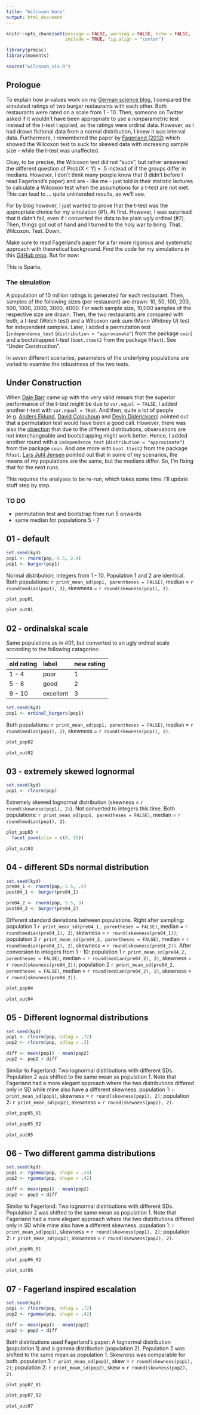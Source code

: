 ```yaml
---
title: "Wilcoxon Wars"
output: html_document
---
```


```r
knitr::opts_chunk$set(message = FALSE, warning = FALSE, echo = FALSE, 
                      include = TRUE, fig.align = "center")

library(prmisc)
library(moments)

source("wilcoxon_vis.R")
```

## Prologue
To explain how p-values work on my [German science blog](www.einglasrotwein.de), I compared the simulated ratings of two burger restaurants with each other. Both restaurants were rated on a scale from 1 - 10. Then, someone on Twitter asked if it wouldn't have been appropriate to use a nonparametric test instead of the t-test I applied, as the ratings were ordinal data. However, as I had drawn fictional data from a normal distribution, I knew it was interval data. Furthermore, I remembered the paper by [Fagerland (2012)](https://bmcmedresmethodol.biomedcentral.com/articles/10.1186/1471-2288-12-78) which showed the Wilcoxon test to suck for skewed data with increasing sample size - while the t-test was unaffected.

Okay, to be precise, the Wilcoxon test did not "suck", but rather answered the different question of Prob(X < Y) = .5 instead of if the groups differ in medians. However, I don't think many people know that (I didn't before I read Fagerland's paper) and are - like me - just told in their statistic lectures to calculate a Wilcoxon test when the assumptions for a t-test are not met. This can lead to ... quite unintended results, as we'll see.

For by blog however, I just wanted to prove that the t-test was the appropriate choice for my simulation (#1). At first. However, I was surprised that it didn't fail, even if I converted the data to be plain ugly ordinal (#2). Then, things got out of hand and I turned to the holy war to bring. That. Wilcoxon. Test. Down.

Make sure to read Fagerland's paper for a far more rigorous and systematic approach with theoretical background. Find the code for my simulations in this [GitHub repo](https://github.com/einGlasRotwein/bits-and-pieces). But for now:

This is Sparta.

### The simulation
A population of 10 million ratings is generated for each restaurant. Then, samples of the following sizes (per restaurant) are drawn: 10, 50, 100, 200, 500, 1000, 2000, 3000, 4000. For each sample size, 10,000 samples of the respective size are drawn. Then, the two restaurants are compared with both, a t-test (Welch test) and a Wilcoxon rank sum (Mann Whitney U) test for independent samples. Later, I added a permutation test (`independence_test` (`distribution = "approximate"`) from the package `coin`) and a bootstrapped t-test (`boot.ttest2` from the package `Rfast`). See "Under Construction".

In seven different scenarios, parameters of the underlying populations are varied to examine the robustness of the two tests.

## Under Construction
When [Dale Barr](https://twitter.com/dalejbarr/status/1137672493857234944) came up with the very valid remark that the superior performance of the t-test might be due to `var.equal = FALSE`, I added another t-test with `var.equal = TRUE`. And then, quite a lot of people (e.g. [Anders Eklund](https://twitter.com/wandedob/status/1137726363157377025), [David Colquhoun](https://twitter.com/david_colquhoun/status/1137757426982236162) and [Devin Didericksen](https://twitter.com/didericksen/status/1137765263426953218)) pointed out that a permutation test would have been a good call. However, there was also the [objection](https://twitter.com/skornblith/status/1137768203956998147) that due to the different distributions, observations are not interchangeable and bootstrapping might work better. Hence, I added another round with a `independence_test` (`distribution = "approximate"`) from the package `coin`. And one more with `boot.ttest2` from the package `Rfast`. [Lars Juhl Jensen](https://twitter.com/larsjuhljensen/status/1138031870044717056) pointed out that in some of my scenarios, the means of my populations are the same, but the medians differ. So, I'm fixing that for the next runs.

This requires the analyses to be re-run, which takes some time. I'll update stuff step by step.

### TO DO
- permutation test and bootstrap from run 5 onwards
- same median for populations 5 - 7

## 01 - default
```r
set.seed(kyd)
pop1 <- rnorm(pop, 5.5, 2.4)
pop1 <- burger(pop1)
```

Normal distribution; integers from 1 - 10. Population 1 and 2 are identical. Both populations: `r print_mean_sd(pop1, parentheses = FALSE)`, median = `r round(median(pop1), 2)`, skewness = `r round(skewness(pop1), 2)`.

```r
plot_pop01
```

```r
plot_out01
```

## 02 - ordinalskal scale
Same populations as in #01, but converted to an ugly ordinal scale according to the following catagories:

| old rating | label     | new rating |
| :--------- | :-------- | :--------- |
| 1 -  4     | poor      | 1          |
| 5 -  8     | good      | 2          |
| 9 - 10     | excellent | 3          |

```r
set.seed(kyd)
pop1 <- ordinal_burgers(pop1)
```

Both populations: `r print_mean_sd(pop1, parentheses = FALSE)`, median = `r round(median(pop1), 2)`, skewness = `r round(skewness(pop1), 2)`.

```r
plot_pop02
```

```r
plot_out02
```

## 03 - extremely skewed lognormal
```r
set.seed(kyd)
pop1 <- rlnorm(pop)
```

Extremely skewed lognormal distribution (skewness = `r round(skewness(pop1), 2)`). Not converted to integers this time. Both populations: `r print_mean_sd(pop1, parentheses = FALSE)`, median = `r round(median(pop1), 2)`.

```r
plot_pop03 +
  facet_zoom(xlim = c(0, 15))
```

```r
plot_out03
```

## 04 - different SDs normal distribution
```r
set.seed(kyd)
pre04_1 <- rnorm(pop, 5.5, .5)
post04_1 <- burger(pre04_1)

pre04_2 <- rnorm(pop, 5.5, 3)
post04_2 <- burger(pre04_2)
```

Different standard deviations between populations. Right after sampling: population 1 `r print_mean_sd(pre04_1, parentheses = FALSE)`, median = `r round(median(pre04_1), 2)`, skewness = `r round(skewness(pre04_1))`; population 2 `r print_mean_sd(pre04_2, parentheses = FALSE)`, median = `r round(median(pre04_2), 2)`, skewness = `r round(skewness(pre04_2))`. After conversion to integers from 1 - 10: population 1 `r print_mean_sd(pre04_2, parentheses = FALSE)`, median = `r round(median(pre04_2), 2)`, skewness = `r round(skewness(pre04_2))`; population 2 `r print_mean_sd(pre04_2, parentheses = FALSE)`, median = `r round(median(pre04_2), 2)`, skewness = `r round(skewness(pre04_2))`.

```r
plot_pop04
```

```r
plot_out04
```

## 05 - Different lognormal distributions
```r
set.seed(kyd)
pop1 <- rlnorm(pop, sdlog = .72)
pop2 <- rlnorm(pop, sdlog = .3)

diff <- mean(pop1) - mean(pop2)
pop2 <- pop2 + diff
```

Similar to Fagerland: Two lognormal distributions with different SDs. Population 2 was shifted to the same mean as population 1. Note that Fagerland had a more elegant approach where the two distributions differed only in SD while mine also have a different skewness. population 1: `r print_mean_sd(pop1)`, skewness = `r round(skewness(pop1), 2)`; population 2: `r print_mean_sd(pop2)`, skewness = `r round(skewness(pop2), 2)`.

```r
plot_pop05_01
```

```r
plot_pop05_02
```

```r
plot_out05
```

## 06 - Two different gamma distributions
```r
set.seed(kyd)
pop1 <- rgamma(pop, shape = .24)
pop2 <- rgamma(pop, shape = .42)

diff <- mean(pop1) - mean(pop2)
pop2 <- pop2 + diff
```

Similar to Fagerland: Two lognormal distributions with different SDs. Population 2 was shifted to the same mean as population 1. Note that Fagerland had a more elegant approach where the two distributions differed only in SD while mine also have a different skewness. population 1: `r print_mean_sd(pop1)`, skewness = `r round(skewness(pop1), 2)`; population 2: `r print_mean_sd(pop2)`, skewness = `r round(skewness(pop2), 2)`.

```r
plot_pop06_01
```

```r
plot_pop06_02
```

```r
plot_out06
```

## 07 - Fagerland inspired escalation
```r
set.seed(kyd)
pop1 <- rlnorm(pop, sdlog = .72)
pop2 <- rgamma(pop, shape = .42)

diff <- mean(pop1) - mean(pop2)
pop2 <- pop2 + diff
```

Both distributions used Fagerland's paper: A lognormal distribution (population 1) and a gamma distribution (population 2). Population 2 was shifted to the same mean as population 1. Skewness was comparable for both. population 1: `r print_mean_sd(pop1)`, skew = `r round(skewness(pop1), 2)`; population 2: `r print_mean_sd(pop2)`, skew = `r round(skewness(pop2), 2)`.

```r
plot_pop07_01
```

```r
plot_pop07_02
```


```r
plot_out07
```
